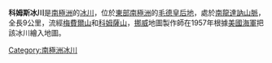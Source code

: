 {{coord|72|3|S|25|18|E|source:GNIS|display=title}}

'''科姆斯冰川'''是[[南極洲|南極洲]]的[[冰川|冰川]]，位於[[東部南極洲|東部南極洲]]的[[毛德皇后地|毛德皇后地]]，處於[[南龍達訥山脈|南龍達訥山脈]]，全長9公里，流經[[梅費爾山|梅費爾山]]和[[科姆薩山|科姆薩山]]，[[挪威|挪威]]地圖製作師在1957年根據[[美國海軍|美國海軍]]把該冰川繪入地圖。

{{Antarctica-geo-stub}}
[[Category:南極洲冰川|Category:南極洲冰川]]